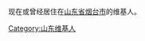 {{各地维基人}}
现在或曾经居住在[[山东省|山东省]][[烟台市|烟台市]]的维基人。
<includeonly>[[Category:烟台维基人|{{PAGENAME}}]]</includeonly>
[[Category:山东维基人|Category:山东维基人]]